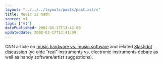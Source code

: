 ```yaml
---
layout: "../../../layouts/posts/post.astro"
title: Music is math
source: v1
tags: ["v1"]
datePublished: 2002-03-17T13:41:09
updatedDate: 2002-03-17T13:41:09
---
```


CNN article on [music hardware vs. music software][1] and related [Slashdot discussion][2] (ye olde &#8220;real&#8221; instruments vs. electronic instruments debate as well as handy software/artist suggestions).

[1]: http://www.cnn.com/2002/TECH/ptech/03/15/music.computers.reut/index.html "Software synths becoming more popular than traditional hardware-based synths. You're *kidding* - really?"
[2]: http://slashdot.org/articles/02/03/16/1437211.shtml
